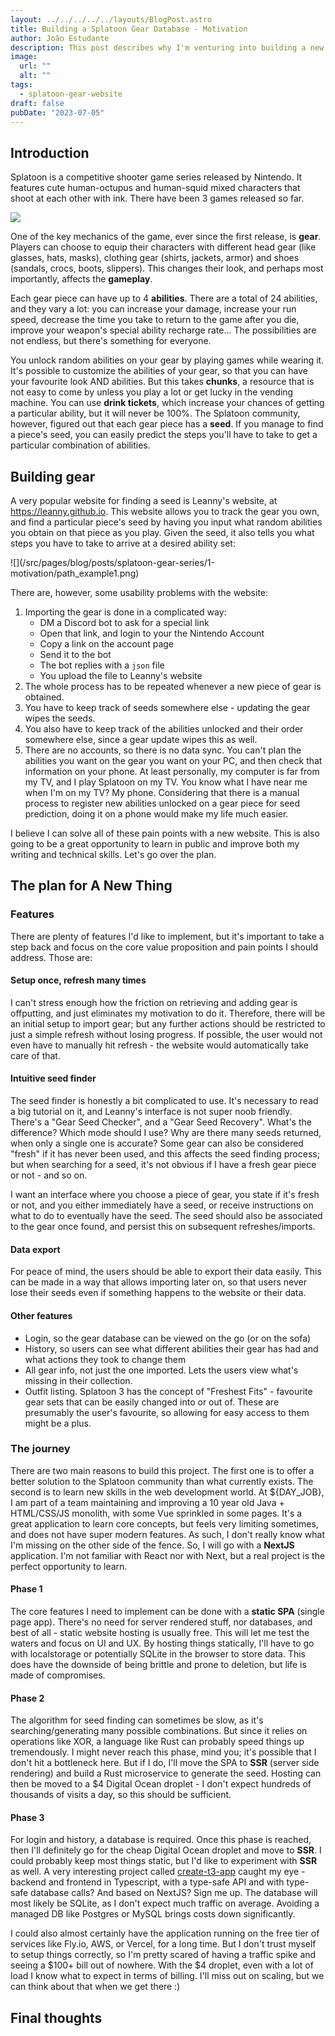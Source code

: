 ```yaml
---
layout: ../../../../../layouts/BlogPost.astro
title: Building a Splatoon Gear Database - Motivation
author: João Estudante
description: This post describes why I'm venturing into building a new Splatoon tool, and how it can be helpful for the playerbase.
image: 
  url: ""
  alt: ""
tags:
  - splatoon-gear-website
draft: false
pubDate: "2023-07-05"
---
```



## Introduction

Splatoon is a competitive shooter game series released by Nintendo. It features cute human-octupus and human-squid mixed characters that shoot at each other with ink. There have been 3 games released so far.

![](/src/pages/blog/posts/splatoon-gear-series/1-motivation/splatoon_promo.jpg)

One of the key mechanics of the game, ever since the first release, is **gear**. Players can choose to equip their characters with different head gear (like glasses, hats, masks), clothing gear (shirts, jackets, armor) and shoes (sandals, crocs, boots, slippers). This changes their look, and perhaps most importantly, affects the **gameplay**.

Each gear piece can have up to 4 **abilities**. There are a total of 24 abilities, and they vary a lot: you can increase your damage, increase your run speed, decrease the time you take to return to the game after you die, improve your weapon's special ability recharge rate... The possibilities are not endless, but there's something for everyone.

You unlock random abilities on your gear by playing games while wearing it. It's possible to customize the abilities of your gear, so that you can have your favourite look AND abilities. But this takes **chunks**, a resource that is not easy to come by unless you play a lot or get lucky in the vending machine. You can use **drink tickets**, which increase your chances of getting a particular ability, but it will never be 100%. The Splatoon community, however, figured out that each gear piece has a **seed**. If you manage to find a piece's seed, you can easily predict the steps you'll have to take to get a particular combination of abilities.

## Building gear

A very popular website for finding a seed is Leanny's website, at https://leanny.github.io. This website allows you to track the gear you own, and find a particular piece's seed by having you input what random abilities you obtain on that piece as you play. Given the seed, it also tells you what steps you have to take to arrive at a desired ability set:

<div class="flex items-center justify-center">
![](/src/pages/blog/posts/splatoon-gear-series/1-motivation/path_example1.png)
</div>

There are, however, some usability problems with the website:

1. Importing the gear is done in a complicated way:
    - DM a Discord bot to ask for a special link
    - Open that link, and login to your the Nintendo Account
    - Copy a link on the account page
    - Send it to the bot
    - The bot replies with a `json` file
    - You upload the file to Leanny's website
2. The whole process has to be repeated whenever a new piece of gear is obtained.
3. You have to keep track of seeds somewhere else - updating the gear wipes the seeds.
4. You also have to keep track of the abilities unlocked and their order somewhere else, since a gear update wipes this as well.
5. There are no accounts, so there is no data sync. You can't plan the abilities you want on the gear you want on your PC, and then check that information on your phone. At least personally, my computer is far from my TV, and I play Splatoon on my TV. You know what I have near me when I'm on my TV? My phone. Considering that there is a manual process to register new abilities unlocked on a gear piece for seed prediction, doing it on a phone would make my life much easier.

I believe I can solve all of these pain points with a new website. This is also going to be a great opportunity to learn in public and improve both my writing and technical skills. Let's go over the plan.

## The plan for A New Thing

### Features

There are plenty of features I'd like to implement, but it's important to take a step back and focus on the core value proposition and pain points I should address. Those are:

#### Setup once, refresh many times
I can't stress enough how the friction on retrieving and adding gear is offputting, and just eliminates my motivation to do it. Therefore, there will be an initial setup to import gear; but any further actions should be restricted to just a simple refresh without losing progress. If possible, the user would not even have to manually hit refresh - the website would automatically take care of that.

#### Intuitive seed finder

The seed finder is honestly a bit complicated to use. It's necessary to read a big tutorial on it, and Leanny's interface is not super noob friendly. There's a "Gear Seed Checker", and a "Gear Seed Recovery". What's the difference? Which mode should I use? Why are there many seeds returned, when only a single one is accurate? Some gear can also be considered "fresh" if it has never been used, and this affects the seed finding process; but when searching for a seed, it's not obvious if I have a fresh gear piece or not - and so on.

I want an interface where you choose a piece of gear, you state if it's fresh or not, and you either immediately have a seed, or receive instructions on what to do to eventually have the seed. The seed should also be associated to the gear once found, and persist this on subsequent refreshes/imports.

#### Data export

For peace of mind, the users should be able to export their data easily. This can be made in a way that allows importing later on, so that users never lose their seeds even if something happens to the website or their data.

#### Other features

- Login, so the gear database can be viewed on the go (or on the sofa)
- History, so users can see what different abilities their gear has had and what actions they took to change them
- All gear info, not just the one imported. Lets the users view what's missing in their collection.
- Outfit listing. Splatoon 3 has the concept of "Freshest Fits" - favourite gear sets that can be easily changed into or out of. These are presumably the user's favourite, so allowing for easy access to them might be a plus.

### The journey

There are two main reasons to build this project. The first one is to offer a better solution to the Splatoon community than what currently exists. The second is to learn new skills in the web development world. At \$\{DAY_JOB\}, I am part of a team maintaining and improving a 10 year old Java + HTML/CSS/JS monolith, with some Vue sprinkled in some pages. It's a great application to learn core concepts, but feels very limiting sometimes, and does not have super modern features. As such, I don't really know what I'm missing on the other side of the fence. So, I will go with a **NextJS** application. I'm not familiar with React nor with Next, but a real project is the perfect opportunity to learn. 

#### Phase 1

The core features I need to implement can be done with a **static SPA** (single page app). There's no need for server rendered stuff, nor databases, and best of all - static website hosting is usually free. This will let me test the waters and focus on UI and UX. By hosting things statically, I'll have to go with localstorage or potentially SQLite in the browser to store data. This does have the downside of being brittle and prone to deletion, but life is made of compromises.

#### Phase 2

The algorithm for seed finding can sometimes be slow, as it's searching/generating many possible combinations. But since it relies on operations like XOR, a language like Rust can probably speed things up tremendously. I might never reach this phase, mind you; it's possible that I don't hit a bottleneck here. But if I do, I'll move the SPA to **SSR** (server side rendering) and build a Rust microservice to generate the seed. Hosting can then be moved to a $4 Digital Ocean droplet - I don't expect hundreds of thousands of visits a day, so this should be sufficient.

#### Phase 3

For login and history, a database is required. Once this phase is reached, then I'll definitely go for the cheap Digital Ocean droplet and move to **SSR**. I could probably keep most things static, but I'd like to experiment with **SSR** as well. A very interesting project called [create-t3-app](https://create.t3.gg/) caught my eye - backend and frontend in Typescript, with a type-safe API and with type-safe database calls? And based on NextJS? Sign me up. The database will most likely be SQLite, as I don't expect much traffic on average. Avoiding a managed DB like Postgres or MySQL brings costs down significantly. 

I could also almost certainly have the application running on the free tier of services like Fly.io, AWS, or Vercel, for a long time. But I don't trust myself to setup things correctly, so I'm pretty scared of having a traffic spike and seeing a $100+ bill out of nowhere. With the $4 droplet, even with a lot of load I know what to expect in terms of billing. I'll miss out on scaling, but we can think about that when we get there :)


## Final thoughts



